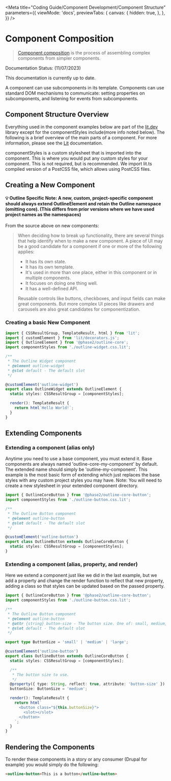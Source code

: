 
<Meta
  title="Coding Guide/Component Development/Component Structure"
  parameters={{
    viewMode: 'docs',
    previewTabs: {
      canvas: {
        hidden: true,
      },
    },
  }}
/>

# Component Composition

> [Component composition](https://lit.dev/docs/composition/component-composition/) is the process of assembling complex components from simpler components.

<outline-core-alert status="success">
  <span slot="header">Documentation Status: (11/07/2023)</span>
  <p>This documentation is currently up to date.</p>
</outline-core-alert>

A component can use subcomponents in its template.
Components can use standard DOM mechanisms to communicate: setting properties on subcomponents, and listening for events from subcomponents.

## Component Structure Overview
Everything used in the component examples below are part of the [lit.dev](https://lit.dev/) library except for the componentStyles include(more info noted below). The following is a brief overview of the main parts of a component. For more information, please see the [Lit](https://lit.dev/docs/) documentation.

componentStyles is a custom stylesheet that is imported into the component. This is where you would put any custom styles for your component. This is not required, but is recommended.
We import lit.ts compiled version of a PostCSS file, which allows using PostCSS files.

## Creating a New Component
#### 💡 Outline Specific Note: A new, custom, project-specific component should always extend OutlineElement and retain the Outline namespace (omitting core). (This differs from prior versions where we have used project names as the namespaces)
From the source above on new components:

>When deciding how to break up functionality, there are several things that help identify when to make a new component. A piece of UI may be a good candidate for a component if one or more of the following applies:
>- It has its own state.
>- It has its own template.
>- It's used in more than one place, either in this component or in multiple components.
>- It focuses on doing one thing well.
>- It has a well-defined API.
>
>Reusable controls like buttons, checkboxes, and input fields can make great components. But more complex UI pieces like drawers and carousels are also great candidates for componentization.

### Creating a basic New Component
```typescript
import { CSSResultGroup, TemplateResult, html } from 'lit';
import { customElement } from 'lit/decorators.js';
import { OutlineElement } from '@phase2/outline-core';
import componentStyles from './outline-widget.css.lit';

/**
 * The Outline Widget component
 * @element outline-widget
 * @slot default - The default slot
 */

@customElement('outline-widget')
export class OutlineWidget extends OutlineElement {
  static styles: CSSResultGroup = [componentStyles];

  render(): TemplateResult {
    return html`Hello World!`;
  }
}
```
## Extending Components
### Extending a component (alias only)
Anytime you need to use a base component, you must extend it. Base components are always named 'outline-core-my-component' by default. The extended name should simply be 'outline-my-component'. This example is the most basic form of extending which just replaces the base styles with any custom project styles you may have. Note: You will need to create a new stylesheet in your extended component directory.

```typescript
import { OutlineCoreButton } from '@phase2/outline-core-button';
import componentStyles from './outline-button.css.lit';

/**
 * The Outline Button component
 * @element outline-button
 * @slot default - The default slot
 */

@customElement('outline-button')
export class OutlineButton extends OutlineCoreButton {
  static styles: CSSResultGroup = [componentStyles];
}
```

### Extending a component (alias, property, and render)
Here we extend a component just like we did in the last example, but we add a property and change the render function to reflect that new property, adding a class so that styles can be updated based on the passed property.
```typescript
import { OutlineCoreButton } from '@phase2/outline-core-button';
import componentStyles from './outline-button.css.lit';

/**
 * The Outline Button component
 * @element outline-button
 * @attr {string} button-size - The button size. One of: small, medium, large.
 * @slot default - The default slot
 */

export type ButtonSize = 'small' | 'medium' | 'large';

@customElement('outline-button')
export class OutlineButton extends OutlineCoreButton {
  static styles: CSSResultGroup = [componentStyles];

  /**
   * The button size to use.
   */
  @property({ type: String, reflect: true, attribute: 'button-size' })
  buttonSize: ButtonSize = 'medium';

  render(): TemplateResult {
    return html`
      <button class="${this.buttonSize}">
        <slot></slot>
      </button>
    `;
  }
}
```

## Rendering the Components
To render these components in a story or any consumer (Drupal for example) you would simply do the following:
```html
<outline-button>This is a button</outline-button>
```
